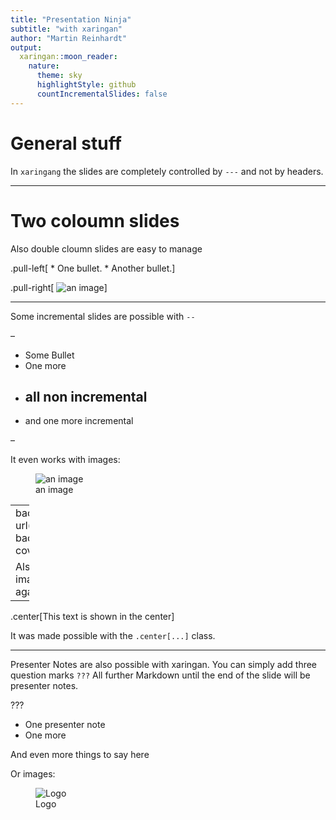 ```yaml
---
title: "Presentation Ninja"
subtitle: "with xaringan"
author: "Martin Reinhardt"
output:
  xaringan::moon_reader:
    nature:
      theme: sky
      highlightStyle: github
      countIncrementalSlides: false
---
```


# General stuff

In `xaringang` the slides are completely controlled by `---` and not by headers.

---

# Two coloumn slides

Also double cloumn slides are easy to manage

.pull-left[
* One bullet.
* Another bullet.
]

.pull-right[
![an image](logo.png)
]

---

Some incremental slides are possible with `--`

--

* Some Bullet
* One more
* all non incremental
--

* and one more incremental

--

It even works with images:

![an image](logo.png)

---
background-image: url(./Background.jpeg)
background-size: cover

Also background images are possible again

---

.center[This text is shown in the center]

It was made possible with the `.center[...]` class.

---

Presenter Notes are also possible with xaringan. You can simply add three question marks `???`
All further Markdown until the end of the slide will be presenter notes.

???

* One presenter note
* One more

And even more things to say here

Or images:

![Logo](logo.png)